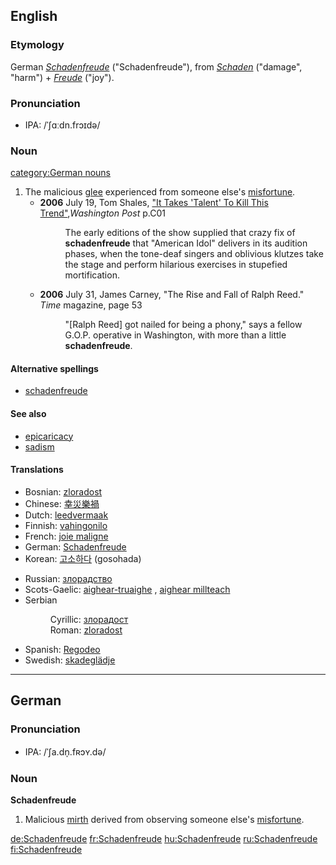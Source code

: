 ==English==

===Etymology===
German ''[[Schadenfreude#German|Schadenfreude]]'' ("Schadenfreude"), from ''[[Schaden]]'' ("damage", "harm") + ''[[Freude]]'' ("joy").

===Pronunciation===
*IPA: /ˈʃɑːdn.frɔɪdə/

===Noun===
{{en-noun|-}}
[[category:German nouns]]
# The malicious [[glee]] experienced from someone else's [[misfortune]].
#*'''2006''' July 19, Tom Shales, [http://www.washingtonpost.com/wp-dyn/content/article/2006/07/18/AR2006071801808.html "It Takes 'Talent' To Kill This Trend"],''Washington Post'' p.C01
#*: The early editions of the show supplied that crazy fix of '''schadenfreude''' that "American Idol" delivers in its audition phases, when the tone-deaf singers and oblivious klutzes take the stage and perform hilarious exercises in stupefied mortification.
#*'''2006''' July 31, James Carney, "The Rise and Fall of Ralph Reed." ''Time'' magazine, page 53
#*:"[Ralph Reed] got nailed for being a phony," says a fellow G.O.P. operative in Washington, with more than a little '''schadenfreude'''.

====Alternative spellings====
*[[schadenfreude]]

====See also====
*[[epicaricacy]]
*[[sadism]]

====Translations====
{{top}}
*Bosnian: [[zloradost#Bosnian|zloradost]] {{f}}
*Chinese: [[幸災樂禍]]
*Dutch: [[leedvermaak]] {{n}}
*Finnish: [[vahingonilo]]
*French: [[joie maligne]] {{f}}
*German: [[Schadenfreude#German|Schadenfreude]] {{f}}
*Korean: [[고소하다]] (gosohada)
{{mid}}
*Russian: [[злорадство]] {{n}}
*Scots-Gaelic: [[aighear-truaighe]] {{m}}, [[aighear millteach]] {{m}}
*Serbian
*:Cyrillic: [[злорадoст#Serbian|злорадoст]] {{f}}
*:Roman: [[zloradost#Serbian|zloradost]] {{f}}
*Spanish: [[Regodearse#Spanish|Regodeo]] {{m}}
*Swedish: [[skadeglädje]]
{{bottom}}

----

==German==
===Pronunciation===
*IPA: /ˈʃa.dn̩.fʀɔʏ.də/
===Noun===
'''Schadenfreude''' {{f}}
#Malicious [[mirth]] derived from observing someone else's [[misfortune]].

[[de:Schadenfreude]]
[[fr:Schadenfreude]]
[[hu:Schadenfreude]]
[[ru:Schadenfreude]]
[[fi:Schadenfreude]]